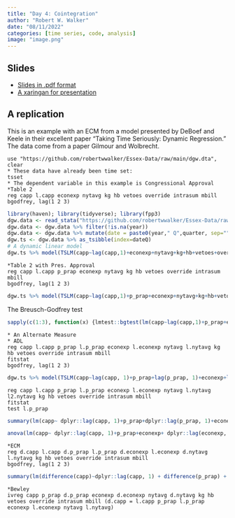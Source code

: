 ```yaml
---
title: "Day 4: Cointegration"
author: "Robert W. Walker"
date: "08/11/2022"
categories: [time series, code, analysis]
image: "image.png"
---
```


## Slides

- [Slides in .pdf format](./slides/slidesDay4.pdf)
- [A xaringan for presentation](https://robertwwalker.github.io/xaringan/ESSSSDA22-Day4/)

## A replication

This is an example with an ECM from a model presented by DeBoef and Keele in their excellent paper "Taking Time Seriously: Dynamic Regression." The data come from a paper Gilmour and Wolbrecht.

```
use "https://github.com/robertwwalker/Essex-Data/raw/main/dgw.dta", clear
* These data have already been time set:
tsset
* The dependent variable in this example is Congressional Approval
*Table 2
reg capp l.capp econexp nytavg kg hb vetoes override intrasum mbill 
bgodfrey, lag(1 2 3)
```

```r
library(haven); library(tidyverse); library(fpp3)
dgw.data <- read_stata("https://github.com/robertwwalker/Essex-Data/raw/main/dgw.dta")
dgw.data <- dgw.data %>% filter(!is.na(year))
dgw.data <- dgw.data %>% mutate(date = paste0(year," Q",quarter, sep="")) %>% mutate(dateQ = yearquarter(date))
dgw.ts <- dgw.data %>% as_tsibble(index=dateQ)
# A dynamic linear model
dgw.ts %>% model(TSLM(capp~lag(capp,1)+econexp+nytavg+kg+hb+vetoes+override+intrasum+mbills)) %>% report()
```

```
*Table 2 with Pres. Approval
reg capp l.capp p_prap econexp nytavg kg hb vetoes override intrasum mbill 
bgodfrey, lag(1 2 3)
```

```r
dgw.ts %>% model(TSLM(capp~lag(capp,1)+p_prap+econexp+nytavg+kg+hb+vetoes+override+intrasum+mbills)) %>% report()
```

The Breusch-Godfrey test

```r
sapply(c(1:3), function(x) {lmtest::bgtest(lm(capp~lag(capp,1)+p_prap+econexp+nytavg+kg+hb+vetoes+override+intrasum+mbills, data=dgw.ts), order = x)})
```

```
* An Alternate Measure
* ADL
reg capp l.capp p_prap l.p_prap econexp l.econexp nytavg l.nytavg kg hb vetoes override intrasum mbill 
fitstat
bgodfrey, lag(1 2 3)
```

```r
dgw.ts %>% model(TSLM(capp~lag(capp, 1)+p_prap+lag(p_prap, 1)+econexp+lag(econexp,1)+nytavg+lag(nytavg, 1)+kg+hb+vetoes+override+intrasum+mbills)) %>% gg_tsresiduals()
```

```
reg capp l.capp p_prap l.p_prap econexp l.econexp nytavg l.nytavg l2.nytavg kg hb vetoes override intrasum mbill 
fitstat
test l.p_prap 
```

```r
summary(lm(capp~ dplyr::lag(capp, 1)+p_prap+dplyr::lag(p_prap, 1)+econexp+ dplyr::lag(econexp, 1)+ nytavg+ dplyr::lag(nytavg, 1) + dplyr::lag(nytavg, 2)+ kg+hb+vetoes+override+intrasum+mbills, data=dgw.data))
```

```r
anova(lm(capp~ dplyr::lag(capp, 1)+p_prap+econexp+ dplyr::lag(econexp, 1)+ nytavg+ dplyr::lag(nytavg, 1) + dplyr::lag(nytavg, 2)+ kg+hb+vetoes+override+intrasum+mbills, data=dgw.data), lm(capp~ dplyr::lag(capp, 1)+p_prap+dplyr::lag(p_prap, 1)+econexp+ dplyr::lag(econexp, 1)+ nytavg+ dplyr::lag(nytavg, 1) + dplyr::lag(nytavg, 2)+ kg+hb+vetoes+override+intrasum+mbills, data=dgw.data)) 
```

```
*ECM
reg d.capp l.capp d.p_prap l.p_prap d.econexp l.econexp d.nytavg l.nytavg kg hb vetoes override intrasum mbill 
bgodfrey, lag(1 2 3)
```

```r
summary(lm(difference(capp)~dplyr::lag(capp, 1) + difference(p_prap) +  dplyr::lag(p_prap, 1)+ difference(econexp)+lag(econexp, 1)+difference(nytavg) + dplyr::lag(nytavg) +  kg +  hb +  vetoes + override +  intrasum +  mbills, data=dgw.data))
```


```
*Bewley
ivreg capp p_prap d.p_prap econexp d.econexp nytavg d.nytavg kg hb vetoes override intrasum mbill (d.capp = l.capp p_prap l.p_prap econexp l.econexp nytavg l.nytavg)
```
